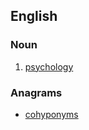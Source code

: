 ==English==

===Noun===
{{en-noun|-}}

# {{label|en|dated}} [[psychology]]

===Anagrams===
* [[cohyponyms#English|cohyponyms]]